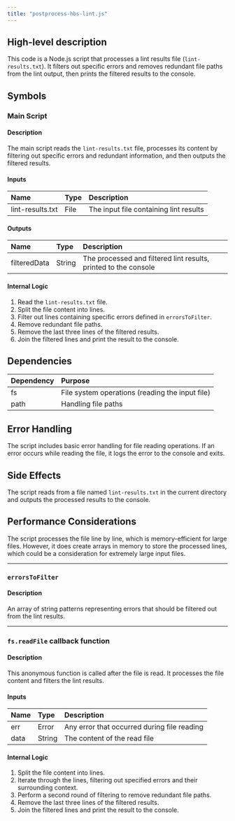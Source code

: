 ```yaml
---
title: "postprocess-hbs-lint.js"
---
```


## High-level description
This code is a Node.js script that processes a lint results file (`lint-results.txt`). It filters out specific errors and removes redundant file paths from the lint output, then prints the filtered results to the console.

## Symbols

### Main Script
#### Description
The main script reads the `lint-results.txt` file, processes its content by filtering out specific errors and redundant information, and then outputs the filtered results.

#### Inputs
| Name | Type | Description |
|:-----|:-----|:------------|
| lint-results.txt | File | The input file containing lint results |

#### Outputs
| Name | Type | Description |
|:-----|:-----|:------------|
| filteredData | String | The processed and filtered lint results, printed to the console |

#### Internal Logic
1. Read the `lint-results.txt` file.
2. Split the file content into lines.
3. Filter out lines containing specific errors defined in `errorsToFilter`.
4. Remove redundant file paths.
5. Remove the last three lines of the filtered results.
6. Join the filtered lines and print the result to the console.

## Dependencies
| Dependency | Purpose |
|:-----------|:--------|
| fs | File system operations (reading the input file) |
| path | Handling file paths |

## Error Handling
The script includes basic error handling for file reading operations. If an error occurs while reading the file, it logs the error to the console and exits.

## Side Effects
The script reads from a file named `lint-results.txt` in the current directory and outputs the processed results to the console.

## Performance Considerations
The script processes the file line by line, which is memory-efficient for large files. However, it does create arrays in memory to store the processed lines, which could be a consideration for extremely large input files.

___

### `errorsToFilter`
#### Description
An array of string patterns representing errors that should be filtered out from the lint results.

___

### `fs.readFile` callback function
#### Description
This anonymous function is called after the file is read. It processes the file content and filters the lint results.

#### Inputs
| Name | Type | Description |
|:-----|:-----|:------------|
| err | Error | Any error that occurred during file reading |
| data | String | The content of the read file |

#### Internal Logic
1. Split the file content into lines.
2. Iterate through the lines, filtering out specified errors and their surrounding context.
3. Perform a second round of filtering to remove redundant file paths.
4. Remove the last three lines of the filtered results.
5. Join the filtered lines and print the result to the console.